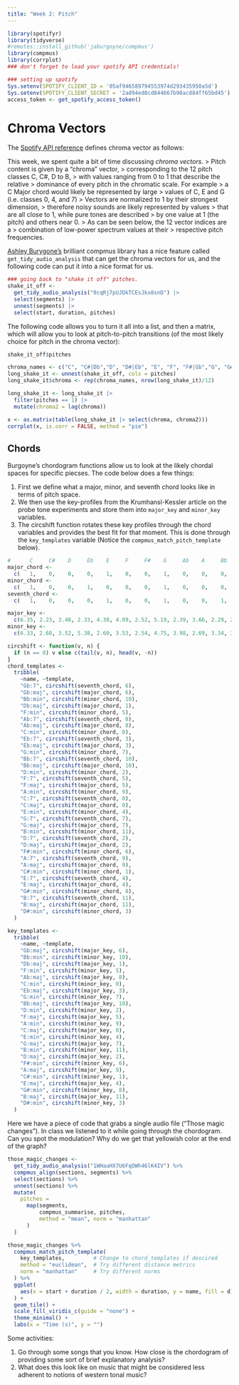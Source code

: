 ```yaml
---
title: "Week 2: Pitch"
---
```




```r
library(spotifyr)
library(tidyverse)
#remotes::install_github('jaburgoyne/compmus')
library(compmus)
library(corrplot)
### don't forget to load your spotify API credentials!
```

```r
### setting up spotify
Sys.setenv(SPOTIFY_CLIENT_ID = '05af946589794553974d293435950a5d')
Sys.setenv(SPOTIFY_CLIENT_SECRET = '2ad94ed8cd844667b98acd84ff65bd45')
access_token <- get_spotify_access_token()
```
# Chroma Vectors

The [Spotify API reference](https://developer.spotify.com/documentation/web-api/reference/get-audio-analysis) defines chroma vector as follows:

This week, we spent quite a bit of time discussing _chroma vectors_.
> Pitch content is given by a “chroma” vector, 
> corresponding to the 12 pitch classes C, C#, D to B, 
> with values ranging from 0 to 1 that describe the relative 
> dominance of every pitch in the chromatic scale. For example 
> a C Major chord would likely be represented by large 
> values of C, E and G (i.e. classes 0, 4, and 7)
> Vectors are normalized to 1 by their strongest dimension, 
> therefore noisy sounds are likely represented by values 
> that are all close to 1, while pure tones are described 
> by one value at 1 (the pitch) and others near 0. 
> As can be seen below, the 12 vector indices are a 
> combination of low-power spectrum values at their 
> respective pitch frequencies.

[Ashley Burygone's](https://www.amsterdammusiclab.nl/author/john-ashley-burgoyne/)
brilliant compmus library has a nice feature called `get_tidy_audio_analysis` that can get the chroma vectors for us, and the following code can put it into a nice format for us.
```r
### going back to "shake it off" pitches.
shake_it_off <-
  get_tidy_audio_analysis("0cqRj7pUJDkTCEsJkx8snD") |>
  select(segments) |>
  unnest(segments) |>
  select(start, duration, pitches)
```

The following code allows you to turn it all into a list, and then a matrix, which will allow you to look at pitch-to-pitch transitions (of the most likely choice for pitch in the chroma vector):

```r
shake_it_off$pitches

chroma_names <- c("C", "C#|Db","D", "D#|Eb", "E", "F", "F#|Gb","G", "G#|Ab","A", "A#|Bb","B" )
long_shake_it <- unnest(shake_it_off, cols = pitches)
long_shake_it$chroma <- rep(chroma_names, nrow(long_shake_it)/12)

long_shake_it <- long_shake_it |>
  filter(pitches == 1) |>
  mutate(chroma2 = lag(chroma))

x <- as.matrix(table(long_shake_it |> select(chroma, chroma2)))
corrplot(x, is.corr = FALSE, method = "pie")
```

## Chords

Burgoyne's chordogram functions allow us to look at the likely chordal spaces for specific piecses. The code below does a few things:

1. First we define what a major, minor, and seventh chord looks like in terms of pitch space.
2. We then use the key-profiles from the Krumhansl-Kessler article on the probe tone experiments and store them into `major_key` and `minor_key` variables.
3. The circshift function rotates these key profiles through the chord variables and provides the best fit for that moment. This is done through the `key_templates` variable (Notice the `compmus_match_pitch_template` below).


```r


#      C     C#    D     Eb    E     F     F#    G     Ab    A     Bb    B
major_chord <-
  c(   1,    0,    0,    0,    1,    0,    0,    1,    0,    0,    0,    0)
minor_chord <-
  c(   1,    0,    0,    1,    0,    0,    0,    1,    0,    0,    0,    0)
seventh_chord <-
  c(   1,    0,    0,    0,    1,    0,    0,    1,    0,    0,    1,    0)

major_key <-
  c(6.35, 2.23, 3.48, 2.33, 4.38, 4.09, 2.52, 5.19, 2.39, 3.66, 2.29, 2.88)
minor_key <-
  c(6.33, 2.68, 3.52, 5.38, 2.60, 3.53, 2.54, 4.75, 3.98, 2.69, 3.34, 3.17)

circshift <- function(v, n) {
  if (n == 0) v else c(tail(v, n), head(v, -n))
}
chord_templates <-
  tribble(
    ~name, ~template,
    "Gb:7", circshift(seventh_chord, 6),
    "Gb:maj", circshift(major_chord, 6),
    "Bb:min", circshift(minor_chord, 10),
    "Db:maj", circshift(major_chord, 1),
    "F:min", circshift(minor_chord, 5),
    "Ab:7", circshift(seventh_chord, 8),
    "Ab:maj", circshift(major_chord, 8),
    "C:min", circshift(minor_chord, 0),
    "Eb:7", circshift(seventh_chord, 3),
    "Eb:maj", circshift(major_chord, 3),
    "G:min", circshift(minor_chord, 7),
    "Bb:7", circshift(seventh_chord, 10),
    "Bb:maj", circshift(major_chord, 10),
    "D:min", circshift(minor_chord, 2),
    "F:7", circshift(seventh_chord, 5),
    "F:maj", circshift(major_chord, 5),
    "A:min", circshift(minor_chord, 9),
    "C:7", circshift(seventh_chord, 0),
    "C:maj", circshift(major_chord, 0),
    "E:min", circshift(minor_chord, 4),
    "G:7", circshift(seventh_chord, 7),
    "G:maj", circshift(major_chord, 7),
    "B:min", circshift(minor_chord, 11),
    "D:7", circshift(seventh_chord, 2),
    "D:maj", circshift(major_chord, 2),
    "F#:min", circshift(minor_chord, 6),
    "A:7", circshift(seventh_chord, 9),
    "A:maj", circshift(major_chord, 9),
    "C#:min", circshift(minor_chord, 1),
    "E:7", circshift(seventh_chord, 4),
    "E:maj", circshift(major_chord, 4),
    "G#:min", circshift(minor_chord, 8),
    "B:7", circshift(seventh_chord, 11),
    "B:maj", circshift(major_chord, 11),
    "D#:min", circshift(minor_chord, 3)
  )

key_templates <-
  tribble(
    ~name, ~template,
    "Gb:maj", circshift(major_key, 6),
    "Bb:min", circshift(minor_key, 10),
    "Db:maj", circshift(major_key, 1),
    "F:min", circshift(minor_key, 5),
    "Ab:maj", circshift(major_key, 8),
    "C:min", circshift(minor_key, 0),
    "Eb:maj", circshift(major_key, 3),
    "G:min", circshift(minor_key, 7),
    "Bb:maj", circshift(major_key, 10),
    "D:min", circshift(minor_key, 2),
    "F:maj", circshift(major_key, 5),
    "A:min", circshift(minor_key, 9),
    "C:maj", circshift(major_key, 0),
    "E:min", circshift(minor_key, 4),
    "G:maj", circshift(major_key, 7),
    "B:min", circshift(minor_key, 11),
    "D:maj", circshift(major_key, 2),
    "F#:min", circshift(minor_key, 6),
    "A:maj", circshift(major_key, 9),
    "C#:min", circshift(minor_key, 1),
    "E:maj", circshift(major_key, 4),
    "G#:min", circshift(minor_key, 8),
    "B:maj", circshift(major_key, 11),
    "D#:min", circshift(minor_key, 3)
  )

```


Here we have a piece of code that grabs a single audio file ("Those magic changes"). In class we listened to it while going through the chordogram. Can you spot the modulation? Why do we get that yellowish color at the end of the graph?

```r
those_magic_changes <-
  get_tidy_audio_analysis("1WHauHX7U6FqOWh46lK4IV") %>%
  compmus_align(sections, segments) %>%
  select(sections) %>%
  unnest(sections) %>%
  mutate(
    pitches =
      map(segments,
          compmus_summarise, pitches,
          method = "mean", norm = "manhattan"
      )
  )

those_magic_changes %>% 
  compmus_match_pitch_template(
    key_templates,         # Change to chord_templates if descired
    method = "euclidean",  # Try different distance metrics
    norm = "manhattan"     # Try different norms
  ) %>%
  ggplot(
    aes(x = start + duration / 2, width = duration, y = name, fill = d)
  ) +
  geom_tile() +
  scale_fill_viridis_c(guide = "none") +
  theme_minimal() +
  labs(x = "Time (s)", y = "")
```

Some activities:

1. Go through some songs that you know. How close is the chordogram of providing some sort of brief explanatory analysis?
2. What does this look like on music that might be considered less adherent to notions of western tonal music?